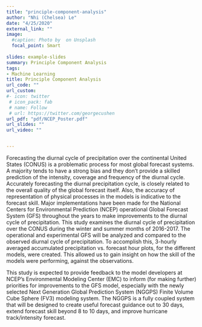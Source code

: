 ```yaml
---
title: "principle-component-analysis"
author: "Nhi (Chelsea) Le"
date: "4/25/2020"
external_link: ""
image:
  #caption: Photo by  on Unsplash
  focal_point: Smart
  
slides: example-slides
summary: Principle Component Analysis
tags:
- Machine Learning
title: Principle Component Analysis
url_code: ""
url_custom: 
#- icon: twitter
 # icon_pack: fab
 # name: Follow
 # url: https://twitter.com/georgecushen
url_pdf: "pdf/NCEP_Poster.pdf"
url_slides: ""
url_video: ""


---
```

Forecasting the diurnal cycle of precipitation over the continental United States (CONUS) is a problematic process for most global forecast systems. A majority tends to have a strong bias and they don’t provide a skilled prediction of the intensity, coverage and frequency of the diurnal cycle. Accurately forecasting the diurnal precipitation cycle, is closely related to the overall quality of the global forecast itself. Also, the accuracy of representation of physical processes in the models is indicative to the forecast skill. Major implementations have been made for the National Centers for Environmental Prediction (NCEP) operational Global Forecast System (GFS) throughout the years to make improvements to the diurnal cycle of precipitation. This study examines the diurnal cycle of precipitation over the CONUS during the winter and summer months of 2016-2017. The operational and experimental GFS will be analyzed and compared to the observed diurnal cycle of precipitation. To accomplish this, 3-hourly averaged accumulated precipitation vs. forecast hour plots, for the different models, were created. This allowed us to gain insight on how the skill of the models were performing, against the observations. 

This study is expected to provide feedback to the model developers at NCEP’s Environmental Modeling Center (EMC) to inform (for making further) priorities for improvements to the GFS model, especially with the newly selected Next Generation Global Prediction System (NGGPS) Finite Volume Cube Sphere (FV3) modeling system. The NGGPS is a fully coupled system that will be designed to create useful forecast guidance out to 30 days, extend forecast skill beyond 8 to 10 days, and improve hurricane track/intensity forecast.

